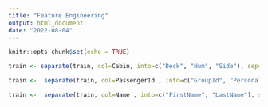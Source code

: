 ```yaml
---
title: "Feature Engineering"
output: html_document
date: "2022-08-04"
---
```


```r
knitr::opts_chunk$set(echo = TRUE)
```

```r
train <- separate(train, col=Cabin, into=c("Deck", "Num", "Side"), sep='/')

train <-  separate(train, col=PassengerId , into=c("GroupId", "PersonalId"), sep='_')

train <-  separate(train, col=Name , into=c("FirstName", "LastName"), sep=' ')
```